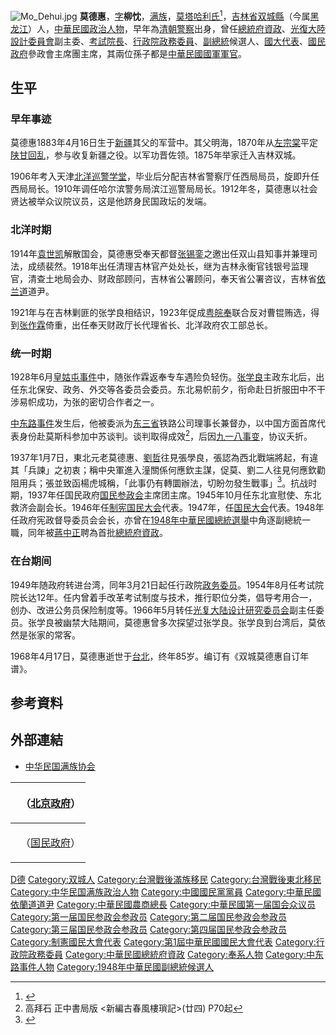 {{Infobox officeholder
| name            = 莫德惠
| original_name   = Mo Teh-hui
| image           = 莫德惠.jpg
| caption         = 《民國之精華》中的莫德惠
| sex             = 男
| office          = {{ROC}}第3任[[考試院院長|考試院院長]]
| term_start      = 1954年9月1日
| term_end        = 1966年9月1日
| president       = [[蔣中正|蔣中正]]
| predecessor     = [[賈景德|賈景德]]
| successor       = [[孫科|孫科]]
| office1         = {{ROC}}[[行政院|行政院]][[政務委員_(中華民國)|政務委員]]
| term_start1     = 1949年3月21日
| term_end1       = 1949年6月12日
| premierroc1     = [[何應欽|何應欽]]
| office2         = {{ROC}}第1屆[[國民大會|國民大會]][[第一屆中華民國國民大會代表|代表]]
| term_start2     = 1948年3月29日
| term_end2       = 1968年4月17日
| constituency2   = [[哈爾濱市_(中華民國)|哈爾濱市]]
| office3         = {{ROC-1912}}第2任[[行政院農業委員會|農工總長]]
| term_start3     = 1927年10月3日
| term_end3       = 1928年6月3日
| predecessor3    = [[劉尚清|劉尚清]]
| successor3      = 廢除
| birth_date      = 1883年4月16日
| birth_place     = {{QING-1862}}[[清朝治疆歷史|西域新疆統部]]
| death_date      = {{dda|1968|4|17|1883|4|16}}
| death_place     = {{ROC}}[[臺北市|臺北市]]
| native place    = [[吉林省|吉林]][[双城縣|双城]]
| party           = 
| spouse          = 
| educate         = [[北洋巡警学堂|北洋巡警学堂]]
}}

[[File:Mo_Dehui.jpg|thumb]]
'''莫德惠'''{{BD|1883年|4月16日|1968年|4月17日|catIdx=Mo莫}}，[[表字|字]]'''柳忱'''，[[满族|满族]]，[[莫塔哈利氏|莫塔哈利氏]]<ref>{{Cite web |url=http://www.manchusoc.org/contents/history.htm |title=台灣滿族的由來暨現況 |accessdate=2017-03-05 |date= |publisher=[[中华民国满族协会|中华民国满族协会]] |last=翁福祥 |year= |deadurl=yes |archivedate=2017-05-02 |archiveurl=https://web.archive.org/web/20170502114705/http://www.manchusoc.org/contents/history.htm |ref=harv }}</ref>，[[吉林省|吉林省]][[双城縣|双城縣]]（今属[[黑龍江省|黑龙江]]）人，[[中華民國|中華民國]][[政治人物|政治人物]]，早年為[[清朝|清朝]][[警察|警察]]出身，曾任[[總統府資政|總統府資政]]、[[光復大陸設計委員會|光復大陸設計委員會]]副主委、[[考試院長|考試院長]]、[[行政院|行政院]][[政務委員|政務委員]]、[[中華民國副總統|副總統]]候選人、[[國大代表|國大代表]]、[[國民政府|國民政府]]參政會主席團主席，其兩位孫子都是[[中華民國國軍|中華民國國軍]][[軍官|軍官]]。

==生平==
===早年事迹===
莫德惠1883年4月16日生于[[新疆|新疆]]其父的军营中。其父明海，1870年从[[左宗棠|左宗棠]]平定[[陕甘回乱|陕甘回乱]]，参与收复新疆之役。以军功晋佐领。1875年举家迁入吉林双城。

1906年考入天津[[北洋巡警学堂|北洋巡警学堂]]，毕业后分配吉林省警察厅任西局局员，旋即升任西局局长。1910年调任哈尔滨警务局滨江巡警局局长。1912年冬，莫德惠以社会贤达被举众议院议员，这是他跻身民国政坛的发端。

===北洋时期===
1914年[[袁世凯|袁世凯]]解散国会，莫德惠受奉天都督[[张锡銮|张锡銮]]之邀出任双山县知事并兼理司法，成绩裴然。1918年出任清理吉林官产处处长，继为吉林永衡官钱银号监理官，清查土地局会办、财政部顾问，吉林省公署顾问，奉天省公署咨议，吉林省[[依兰道|依兰道]]道尹。

1921年与在吉林剿匪的张学良相结识，1923年促成[[廣東|粤]][[安徽|皖]][[奉天|奉]]联合反对曹锟贿选，得到[[张作霖|张作霖]]倚重，出任奉天财政厅长代理省长、北洋政府农工部总长。

===统一时期===
1928年6月[[皇姑屯事件|皇姑屯事件]]中，随张作霖返奉专车遇险负轻伤。[[张学良|张学良]]主政东北后，出任东北保安、政务、外交等各委员会委员。东北易帜前夕，衔命赴日折服田中不干涉易帜成功，为张的密切合作者之一。

[[中东路事件|中东路事件]]发生后，他被委派为[[东三省|东三省]]铁路公司理事长兼督办，以中国方面首席代表身份赴莫斯科参加中苏谈判。谈判取得成效<ref>高拜石 正中書局版 <新編古春風樓瑣記>(廿四) P70起</ref>，后因[[九一八事变|九一八事变]]，协议夭折。

1937年1月7日，東北元老莫德惠、[[劉哲|劉哲]]往見張學良，張認為西北戰端將起，有違其「兵諫」之初衷；稱中央軍進入潼關係何應欽主謀，促莫、劉二人往見何應欽勸阻用兵；張並致函楊虎城稱，「此事仍有轉圜辦法，切盼勿發生戰事」<ref name="民" >{{cite book |editors=[[李新_(1918年)|李新]]總主編，中國社會科學院近代史研究所中華民國史研究室，韓信夫、姜克夫主編 |title=《中華民國史大事記》 |location=北京 |publisher=[[中華書局|中華書局]] |year=2011 |isbn=9787101079982 }}</ref>{{rp|5332}}。抗战时期，1937年任国民政府[[国民参政会|国民参政会]]主席团主席。1945年10月任东北宣慰使、东北救济会副会长。1946年任[[制宪国民大会|制宪国民大会]]代表。1947年，任[[国民大会|国民大会]]代表。1948年任政府宪政督导委员会会长，亦曾在[[1948年中華民國總統選舉|1948年中華民國總統選舉]]中角逐副總統一職，同年被[[蔣中正|蔣中正]]聘為首批[[中華民國總統府資政|總統府資政]]。

===在台期间===
1949年随政府转进台湾，同年3月21日起任行政院[[政务委员_(中华民国)|政务委员]]。1954年8月任考试院院长达12年。任内曾着手改革考试制度与技术，推行职位分类，倡导考用合一，创办、改进公务员保险制度等。1966年5月转任[[光复大陆设计研究委员会|光复大陆设计研究委员会]]副主任委员。张学良被幽禁大陆期间，莫德惠曾多次探望过张学良。张学良到台湾后，莫依然是张家的常客。

1968年4月17日，莫德惠逝世于[[台北|台北]]，终年85岁。编订有《双城莫德惠自订年谱》。

== 参考資料 ==
{{reflist|2}}

== 外部連結 ==
*[https://web.archive.org/web/20170502114705/http://www.manchusoc.org/contents/history.htm 中华民国满族协会]

{| class="wikitable" style="margin:0 auto"
|- 
!　{{CHN1912}}（[[中华民国北京政府|北京政府]]）
{{先代次代|[[奉天省_(北洋政府)|奉天省]]政府主席|<small>1926年—1927年</small>|[[王永江|王永江]]|[[劉尚清|劉尚清]]}}
{{先代次代|農工总長|<small>1927年10月 - 1928年6月</small>|[[劉尚清|劉尚清]]|（废止）}}
|-
!　{{CHN1928}}（[[国民政府|国民政府]]）
{{先代次代|[[考試院|考試院長]]|<small>1954年9月 - 1966年8月</small>|[[賈景德|賈景德]]|[[孫科|孫科]]}}
|}
{{中華民國考試院院長}}
{{中華民國總統府資政}}
{{1948年中華民國總統選舉}}
{{辽宁行政长官}}

{{DEFAULTSORT:Mo莫}}
[[Category:莫姓|D德]]
[[Category:双城人|Category:双城人]]
[[Category:台灣戰後滿族移民|Category:台灣戰後滿族移民]]
[[Category:台灣戰後東北移民|Category:台灣戰後東北移民]]
[[Category:中华民国满族政治人物|Category:中华民国满族政治人物]]
[[Category:中國國民黨黨員|Category:中國國民黨黨員]]
[[Category:中華民國依蘭道道尹|Category:中華民國依蘭道道尹]]
[[Category:中華民國農商總長|Category:中華民國農商總長]]
[[Category:中華民國第一届国会众议员|Category:中華民國第一届国会众议员]]
[[Category:第一届国民参政会参政员|Category:第一届国民参政会参政员]]
[[Category:第二届国民参政会参政员|Category:第二届国民参政会参政员]]
[[Category:第三届国民参政会参政员|Category:第三届国民参政会参政员]]
[[Category:第四届国民参政会参政员|Category:第四届国民参政会参政员]]
[[Category:制憲國民大會代表|Category:制憲國民大會代表]]
[[Category:第1屆中華民國國民大會代表|Category:第1屆中華民國國民大會代表]]
[[Category:行政院政務委員|Category:行政院政務委員]]
[[Category:中華民國總統府資政|Category:中華民國總統府資政]]
[[Category:奉系人物|Category:奉系人物]]
[[Category:中东路事件人物|Category:中东路事件人物]]
[[Category:1948年中華民國副總統候選人|Category:1948年中華民國副總統候選人]]